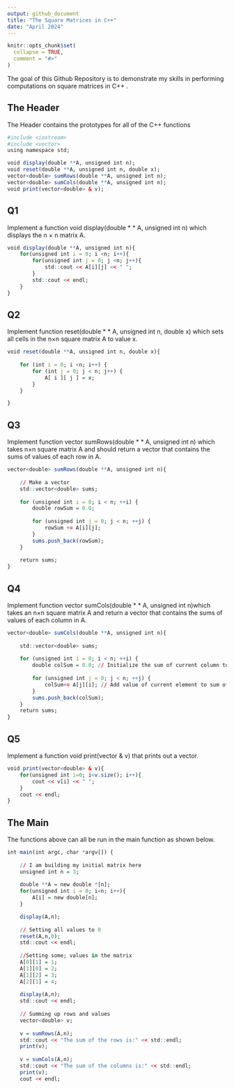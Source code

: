```yaml
---
output: github_document
title: "The Square Matrices in C++"
date: "April 2024"
---
```


<!-- README.md is generated from README.Rmd. Please edit that file -->

```r
knitr::opts_chunk$set(
  collapse = TRUE,
  comment = "#>"
)
```


<!-- badges: start -->
<!-- badges: end -->

The goal of this Github Repository is to demonstrate my skills in performing computations on square matrices in C++ . 


## The Header
The Header contains the prototypes for all of the C++ functions

```r
#include <iostream>
#include <vector>
using namespace std;

void display(double **A, unsigned int n);
void reset(double **A, unsigned int n, double x);
vector<double> sumRows(double **A, unsigned int n);
vector<double> sumCols(double **A, unsigned int n);
void print(vector<double> & v);

```

## Q1
Implement a function void display(double * * A, unsigned int n) which displays the n × n matrix A.

```r
void display(double **A, unsigned int n){
    for(unsigned int i = 0; i <n; i++){
        for(unsigned int j = 0; j <n; j++){
            std::cout << A[i][j] << " ";
        }
        std::cout << endl;
    }
}
```

## Q2
Implement function reset(double * * A, unsigned int n, double x) which sets all cells in the n×n square matrix A to value x.

```r
void reset(double **A, unsigned int n, double x){
    
    for (int i = 0; i <n; i++) {
        for (int j = 0; j < n; j++) {
            A[ i ][ j ] = x;
        }
    }

}

```

## Q3
Implement function vector<double> sumRows(double * * A, unsigned int n) which takes n×n square matrix A and 
should return a vector that contains the sums of values of each row in A. 

```r
vector<double> sumRows(double **A, unsigned int n){
    
    // Make a vector 
    std::vector<double> sums;
    
    for (unsigned int i = 0; i < n; ++i) {
        double rowSum = 0.0;
        
        for (unsigned int j = 0; j < n; ++j) {
            rowSum += A[i][j];
        }
        sums.push_back(rowSum);
    }
    
    return sums;
}
```

## Q4
Implement function vector<double> sumCols(double * * A, unsigned int n)which takes an n×n square matrix A and 
return a vector that contains the sums of values of each column in A.

```r
vector<double> sumCols(double **A, unsigned int n){
    
    std::vector<double> sums;
    
    for (unsigned int i = 0; i < n; ++i) {
        double colSum = 0.0; // Initialize the sum of current column to 0.0
            
        for (unsigned int j = 0; j < n; ++j) {
            colSum+= A[j][i]; // Add value of current element to sum of corresponding column
        }
        sums.push_back(colSum);
    }
    return sums;
}
```

## Q5
Implement a function void print(vector<double> & v) that prints out a vector. 

```r
void print(vector<double> & v){
    for(unsigned int i=0; i<v.size(); i++){
        cout << v[i] << " ";
    }
    cout << endl;
}
```

## The Main 

The functions above can all be run in the main function as shown below. 

```r
int main(int argc, char *argv[]) {
    
    // I am building my initial matrix here
    unsigned int n = 3;
    
    double **A = new double *[n];
    for(unsigned int i = 0; i<n; i++){
        A[i] = new double[n];
    }

    display(A,n);
    
    // Setting all values to 0
    reset(A,n,0);
    std::cout << endl;
    
    //Setting some; values in the matrix
    A[0][1] = 1;
    A[1][0] = 2;
    A[1][2] = 3;
    A[2][1] = 4;
    
    display(A,n);
    std::cout << endl;
    
    // Summing up rows and values
    vector<double> v;
    
    v = sumRows(A,n);
    std::cout << "The sum of the rows is:" << std::endl;
    print(v);
    
    v = sumCols(A,n);
    std::cout << "The sum of the columns is:" << std::endl;
    print(v);
    cout << endl;

```

